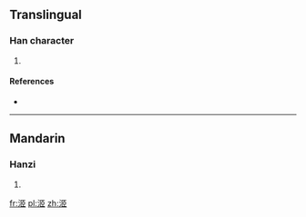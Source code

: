 ==Translingual==

===Han character===
{{Han char|rn=85|rad=水|as=07|sn=10|four=3111<sub>7</sub>|canj=水尸中中 (ESLL)}}

# {{defn|Han|sort=水07}}

====References====
* {{Han ref|kx=0619.310|dkj=17366|hdz=31603.020|uh=6D0D|ud=27917|bh=D249|bd=53833}}

----

==Mandarin==

===Hanzi===
{{cmn-hanzi|pin=[[sì]] ([[si4]])|wg=ssu<sup>4</sup>}}

# {{defn|lang=cmn|sort=水07}}

[[fr:洍]]
[[pl:洍]]
[[zh:洍]]